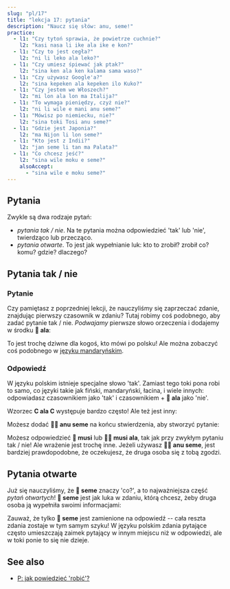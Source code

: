 ```yaml
---
slug: "pl/17"
title: "lekcja 17: pytania"
description: "Naucz się słów: anu, seme!"
practice:
  - l1: "Czy tytoń sprawia, że powietrze cuchnie?"
    l2: "kasi nasa li ike ala ike e kon?"
  - l1: "Czy to jest cegła?"
    l2: "ni li leko ala leko?"
  - l1: "Czy umiesz śpiewać jak ptak?"
    l2: "sina ken ala ken kalama sama waso?"
  - l1: "Czy używasz Google'a?"
    l2: "sina kepeken ala kepeken ilo Kuko?"
  - l1: "Czy jestem we Włoszech?"
    l2: "mi lon ala lon ma Italija?"
  - l1: "To wymaga pieniędzy, czyż nie?"
    l2: "ni li wile e mani anu seme?"
  - l1: "Mówisz po niemiecku, nie?"
    l2: "sina toki Tosi anu seme?"
  - l1: "Gdzie jest Japonia?"
    l2: "ma Nijon li lon seme?"
  - l1: "Kto jest z Indii?"
    l2: "jan seme li tan ma Palata?"
  - l1: "Co chcesz jeść?"
    l2: "sina wile moku e seme?"
    alsoAccept:
      - "sina wile e moku seme?"
---
```



## Pytania

Zwykle są dwa rodzaje pytań:

* *pytania tak / nie*. Na te pytania można odpowiedzieć 'tak' lub 'nie', twierdząco lub przecząco.
* *pytania otwarte*. To jest jak wypełnianie luk: kto to zrobił? zrobił co? komu? gdzie? dlaczego?

## Pytania tak / nie

### Pytanie

Czy pamiętasz z poprzedniej lekcji, że nauczyliśmy się zaprzeczać zdanie, znajdując pierwszy czasownik w zdaniu? Tutaj robimy coś podobnego, aby zadać pytanie tak / nie. *Podwajamy* pierwsze słowo orzeczenia i dodajemy w środku **󱤂 ala**:

<List>
  <Word sl="moku ala moku" m="czy ... je?" />
  <Sentence sl="pipi li moku ala moku e len?" m="Czy ćma je tkaninę?" />
  <Word sl="pona ala pona" m="czy ... jest dobry?" />
  <Sentence sl="kalama musi li pona ala pona tawa sina?" m="Czy muzyka jest dla ciebie dobra? (Czy lubisz muzykę?)" />
  <Word sl="wile ala wile" m="czy ... chce ...?" />
  <Sentence sl="sina wile ala wile lape lon supa?" m="Czy chcesz spać na łóżku?" />
  <Word sl="lon ala lon" m="czy ... jest w ...?" />
  <Sentence sl="ona li lon ala lon ma Mewika?" m="Czy oni są w USA?" />
</List>

To jest trochę dziwne dla kogoś, kto mówi po polsku! Ale można zobaczyć coś podobnego w [języku mandaryńskim](https://en.wikipedia.org/wiki/A-not-A_question#A-not-AB_form_4).

### Odpowiedź

W języku polskim istnieje specjalne słowo 'tak'. Zamiast tego toki pona robi to samo, co języki takie jak fiński, mandaryński, łacina, i wiele innych: odpowiadasz czasownikiem jako 'tak' i czasownikiem + **󱤂 ala** jako 'nie'.

<List>
  <Sentence sl="sitelen li musi ala musi?" m="Czy filmik jest śmieszny?" />
  <Word sl="musi." m="śmieszny. (= Tak, jest.)" />
  <Word sl="musi ala." m="nieśmieszny. (= Nie, nie jest.)" />
</List>

Wzorzec **C ala C** występuje bardzo często! Ale też jest inny:

<List>
  <Word sl="seme" m="co? jaki?" />
  <Word sl="anu" m="lub" />
  <Word sl="anu seme" m="... nieprawdaż? nie? albo co?" />
</List>

Możesz dodać **󱤇󱥙 anu seme** na końcu stwierdzenia, aby stworzyć pytanie:

<List>
  <Sentence sl="sitelen li musi anu seme?" m="Filmik jest śmieszny, nie?" />
</List>

Możesz odpowiedzieć **󱤻 musi** lub **󱤻󱤂 musi ala**, tak jak przy zwykłym pytaniu tak / nie! Ale wrażenie jest trochę inne. Jeżeli używasz **󱤇󱥙 anu seme**, jest bardziej prawdopodobne, że oczekujesz, że druga osoba się z tobą zgodzi.

## Pytania otwarte

Już się nauczyliśmy, że **󱥙 seme** znaczy 'co?', a to najważniejsza część *pytań otwartych*! **󱥙 seme** jest jak luka w zdaniu, którą chcesz, żeby druga osoba ją wypełniła swoimi informacjami:

<List>
  <Sentence sl="waso li lon seme?" m="Gdzie jest ptak? (dosł. 'Ptak jest przy czym?')" />
  <Sentence sl="waso li lon tomo." m="Ptak jest w domu." />
  <Sentence sl="soweli li utala e jan seme?" m="Kogo zaatakowało zwierzę? (dosł. 'Zwierzę zaatakowało którą osobę?')" />
  <Sentence sl="soweli li utala e jan Ema." m="Zwierzę zaatakowało Emmę." />
</List>

Zauważ, że tylko **󱥙 seme** jest zamienione na odpowiedź -- cała reszta zdania zostaje w tym samym szyku! W języku polskim zdania pytające często umieszczają zaimek pytający w innym miejscu niż w odpowiedzi, ale w toki ponie to się nie dzieje.

<Practice exercises={frontmatter.practice} />

## See also
* [P: jak powiedzieć 'robić'?](/pl/doing/)
